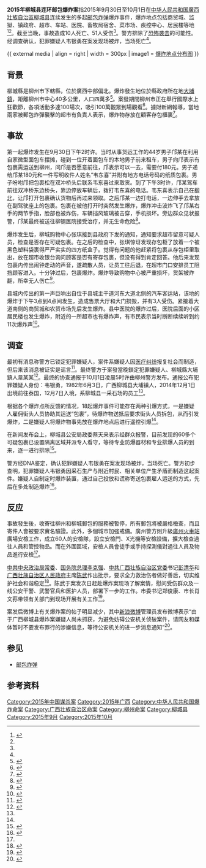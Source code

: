{{UTC+8}}
{{Coord|24.416667|109.216667|display=title}}
{{Infobox terrorist attack
|title        = 2015年柳城县连环邮包爆炸案
|caption      = 柳城县广场
|map          = {{Location map|China Guangxi|mark=Green pog.svg|lat=24.416667|long=109.216667|default_width=270|float=center}}
|location     = {{CHNML}}[[广西壮族自治区|广西壮族自治区]][[柳州市|柳州市]][[柳城县|柳城县]]
|target       = 
|date         = {{Start date|2015|09|30|df=y}}
|time         = 下午4时到次日8时
|timezone     = [[GMT+8|GMT+8]]
|type         = [[爆炸|爆炸]]
|fatalities   = 10
|injuries     = 51
|perps        = 韦银勇
|victims      = 平民
|motive       = 与居民发生矛盾<ref name="新华社1002"/>
|weapons      = [[邮包炸弹|邮包炸弹]]
}}

'''2015年柳城县连环邮包爆炸案'''指2015年9月30日至10月1日在[[中华人民共和国|中华人民共和国]][[廣西壯族自治區|廣西壯族自治區]][[柳城县|柳城县]]连续发生的多起[[邮包炸弹|邮包炸弹]]爆炸事件，爆炸地点包括商贸城、监狱、镇政府、超市、车站、医院、畜牧局宿舍、菜市场、疾控中心、居民楼等地<ref>{{cite web|title=广西柳城县发生快递包裹爆炸事件|url=http://society.people.com.cn/n/2015/0930/c1008-27653592.html?mType=Group|website=人民网|accessdate=2015-10-01|date=2015-09-30|archive-date=2015-10-02|archive-url=https://web.archive.org/web/20151002042220/http://society.people.com.cn/n/2015/0930/c1008-27653592.html?mType=Group|dead-url=no}}</ref><ref name="BBC2"/>。截至当晚，事故造成10人死亡、51人受伤<ref name="新华社1002"/>。警方排除了[[恐怖袭击|恐怖袭击]]的可能性。经调查确认，犯罪嫌疑人韦银勇在案发现场被炸，当场死亡<ref name="新华社1002"/>。

{{ external media
| align  = right
| width  = 300px
| image1 = [http://imgbdb3.bendibao.com/guangzhou/201510/1/201510111225270.jpg 爆炸地点分布图]
}}

== 背景 ==
柳城縣是柳州市下轄縣，位於廣西中部偏北。爆炸發生地位於縣政府所在地[[大埔鎮|大埔鎮]]，距離柳州市中心40多公里，人口四萬多<ref name="BBC1">{{cite web|title=广西柳城县连环爆炸7死51伤2失联|url=http://www.bbc.com/zhongwen/simp/china/2015/09/150930_china_explosions|website=BBC中文網|accessdate=2015-10-01|date=2015-09-30|archive-date=2015-10-02|archive-url=https://web.archive.org/web/20151002203020/http://www.bbc.com/zhongwen/simp/china/2015/09/150930_china_explosions|dead-url=no}}</ref>。案發期間柳州市正在舉行國際水上狂歡節，各項活動多達100場次，吸引100萬觀眾到場觀看<ref>{{cite web|title=广西柳城连环爆时间点三大诡异引关注|url=http://cn.epochtimes.com/gb/15/10/1/n4540044.htm|website=[[大紀元時報|大紀元時報]]|accessdate=2015-10-01|date=2015-09-30|archive-date=2015-10-02|archive-url=https://web.archive.org/web/20151002004905/http://cn.epochtimes.com/gb/15/10/1/n4540044.htm|dead-url=no}}</ref>。據財新網報導，當地兩家被郵包炸彈襲擊的超市有負責人表示，爆炸物存放在顧客存包櫃裏<ref name="BBC2">{{cite web|title=广西柳城再有爆炸 部分快递服务暂停|url=http://www.bbc.com/zhongwen/simp/china/2015/10/151001_china_mail_bomb_liucheng|website=BBC中文網|accessdate=2015-10-01|date=2015-09-30|archive-date=2015-10-04|archive-url=https://web.archive.org/web/20151004024754/http://www.bbc.com/zhongwen/simp/china/2015/10/151001_china_mail_bomb_liucheng|dead-url=no}}</ref>。

== 事故 ==
第一起爆炸发生在9月30日下午2时许。当时从事货运工作的44岁男子邝某在利用自家微型面包车摆摊，碰到一位开着面包车的本地男子前来租车，男子向邝表示有包裹需运送到柳州，问邝是否愿意前往，邝表示可以一去，需要付180元。男子递给邝某180元和一件写明收件人姓名“韦东喜”并附有地方电话号码的纸质包裹。男子吩咐邝把包裹松在双冲桥头后联系韦东喜过来取货。到了下午3时许，邝某驾车前往双冲桥东边桥头，靠边停放车辆后，拨打韦东喜的电话。韦东喜表示自己在[[柳北区|柳北]]，让邝打开包裹确认货物后再过来领取。之后邝某一边打电话，一边伸手去拿放在副驾驶座上的包裹。包裹在被他打开时突然发生爆炸，爆炸冲击波炸飞了邝某右手的两节手指，脸部也被炸伤，车辆挡风玻璃被击穿，手机损坏。旁边群众见状报警，邝某最终被送往柳钢医院接受治疗，并无生命危险<ref name="经过">{{cite web|title=柳州爆炸 亲历者讲述：包裹炸弹在我手上爆炸|url=http://news.sina.com.cn/o/2015-10-01/doc-ifxiknzv1860170.shtml|website=新浪网|publisher=[[南方都市报|南方都市报]]|accessdate=2015-10-02|date=2015-10-01|archive-date=2015-10-03|archive-url=https://web.archive.org/web/20151003045751/http://news.sina.com.cn/o/2015-10-01/doc-ifxiknzv1860170.shtml|dead-url=no}}</ref>。

爆炸发生后，柳城购物中心张琪接到县政府下发的通知，通知要求超市留意可疑人员，检查是否存在可疑包裹。在之后的检查中，张琪惊讶发现存包柜了放着一个被黑色塑料袋裹得严严实实的四方纸盒子。觉得有问题的他赶紧将包裹从存包柜里取出，放在超市收银台询问顾客是否有寄存包裹，但没有得到肯定回答。他后来发现包裹内传出闹钟走动的声音，遂疏散人员，让员工往后退，在超市门口安排员工阻挡顾客进入。十分钟过后，包裹爆炸。爆炸导致购物中心被严重损坏，货架被炸翻，所幸无人伤亡<ref>{{cite web|title=广西柳城昨早发生第18起爆炸|url=http://www.gzqss.cn/e/gzsb/html/2015-10/02/content_213520.htm?div=-1|website=贵州商报|accessdate=2015-10-02|deadurl=yes|archiveurl=https://web.archive.org/web/20151003063030/http://www.gzqss.cn/e/gzsb/html/2015-10/02/content_213520.htm?div=-1|archivedate=2015-10-03}}</ref>。

县城内传出的第一声巨响出自位于县城主干道河东大道北侧的汽车客运站，该地的爆炸于下午3点到4点间发生，造成售票大厅和大门损毁，并有3人受伤。紧接着大道南侧的商贸城和农贸市场先后发生爆炸。县中医院的爆炸过后，医院后面的小区居民楼也发生爆炸，附近的一所超市也有爆炸声，有市民表示当时断断续续听到约11次爆炸声<ref>{{cite web|title=广西柳城连环邮包爆炸案致7死51伤 嫌犯已确定|url=http://news.qq.com/a/20151001/006333.htm?tu_type=21&tp=4|website=腾讯网|accessdate=2015-10-02|date=2015-10-01|archive-date=2015-10-05|archive-url=https://web.archive.org/web/20151005100800/http://news.qq.com/a/20151001/006333.htm?tu_type=21&tp=4|dead-url=no}}</ref>。

== 调查 ==
最初有消息称警方已锁定犯罪嫌疑人，案件系嫌疑人因[[医闹|医疗纠纷]]报复社会而制造，但后来该消息被证实是谣言<ref>{{cite web|author1=王选辉|title=“已锁定爆炸事件犯罪嫌疑人”消息不实|url=http://www.fawan.com/Article/fwkx/2015/09/30/204652308867.html|publisher=[[法制晚报|法制晚报]]|accessdate=2015-10-02|date=2015-09-30|archive-url=https://web.archive.org/web/20151001104211/http://www.fawan.com/Article/fwkx/2015/09/30/204652308867.html|archive-date=2015-10-01|dead-url=yes}}</ref>。最终警方于案發當晚鎖定犯罪嫌疑人、柳城縣大埔鎮人韋某某<ref>{{cite web|url=http://news.xinhuanet.com/legal/2015-09/30/c_1116727907.htm|title=广西警方已初步确定柳城爆炸案犯罪嫌疑人|work=新華網|date=2015-09-30|accessdate=2015-10-01|archive-date=2015-10-03|archive-url=https://web.archive.org/web/20151003110923/http://news.xinhuanet.com/legal/2015-09/30/c_1116727907.htm|dead-url=no}}</ref>。最终的协查通报于10月1日凌晨5时许由柳州警方发布。通报公布犯罪嫌疑人身份：韦银勇，1982年6月3日，广西柳城县大埔镇人，2014年12月1日出境前往泰国，12月7日入境，系柳城县一采石场的员工<ref name="经过"/>。

根据各个爆炸点所反馈的情况，18起爆炸事件可能存在两种引爆方式，一是嫌疑人雇佣街头人员协助其运送“包裹”，待爆炸物送抵后要求街头人员拆包，从而引发爆炸，二是嫌疑人将爆炸物事先放在爆炸地点后进行遥控引爆<ref name="经过"/>。

在新闻发布会上，柳城县公安局政委蔡天来表示经群众报警，目前发现的60多个可疑包裹已设置隔离区域并派专人看守，等待专业防爆器材和专业排爆人员的到来，逐一进行排除<ref>{{cite web|title=广西柳城爆炸案 警方接群众举报有可疑包裹60多个|url=http://money.163.com/15/0930/22/B4PVKBA300254TI5.html|website=网易|accessdate=2015-10-02|date=2015-09-30|archive-url=https://web.archive.org/web/20151003050100/http://money.163.com/15/0930/22/B4PVKBA300254TI5.html|archive-date=2015-10-03|dead-url=yes}}</ref>。

警方经DNA鉴定，确认犯罪嫌疑人韦银勇在案发现场被炸，当场死亡。警方初步查明，犯罪嫌疑人韦银勇因采石生产与附近村民、相关单位产生矛盾而制造这起案件。嫌疑人自制定时爆炸装置，通过自己投放和谎称寄送包裹雇人运送的方式，先后在多处制造爆炸<ref name="新华社1002">{{cite web|title=广西柳城县“9·30”爆炸案成功告破|url=http://news.xinhuanet.com/legal/2015-10/02/c_1116733934.htm|publisher=[[新华社|新华社]]|accessdate=2015-10-02|date=2015-10-02|archive-date=2015-10-04|archive-url=https://web.archive.org/web/20151004033433/http://news.xinhuanet.com/legal/2015-10/02/c_1116733934.htm|dead-url=no}}</ref>。

== 反应 ==
事故發生後，{{where}}收寄往柳州和柳城郵包的服務被暫停，所有郵包將被嚴格檢查，而且寄件人會被要求實名驗證。此外，多個城市加強戒備。廣州警方則升級[[廣州火車站|廣州火車站]]廣場安檢工作，成立60人的安檢隊，設立安檢門、X光機等安檢設備，擴大檢查過往人員和管控物品。而在外圍區域，安檢人員會徒手或手持探測儀對過往人員及物品進行安檢<ref name="BBC1"/>。

[[中共中央政治局常委|中共中央政治局常委]]、[[国务院总理|国务院总理]][[李克强|李克强]]、[[中共广西壮族自治区党委|中共广西壮族自治区党委]]书记[[彭清华|彭清华]]和[[广西壮族自治区人民政府|广西壮族自治区人民政府]]主席[[陈武_(政治人物)|陈武]]作出批示，要求全力救治伤者做好善后，切实维护社会和谐稳定<ref>{{cite web|title=全力救治伤者做好善后 切实维护社会和谐稳定|url=http://www.gxrb.com.cn/html/2015-10/02/content_1183868.htm|website=[[广西日报|广西日报]]|accessdate=2015-10-02|archive-date=2015-10-03|archive-url=https://web.archive.org/web/20151003073456/http://www.gxrb.com.cn/html/2015-10/02/content_1183868.htm|dead-url=yes}}</ref>。陈武于案发次日赶赴爆炸案现场了解案情，慰问受伤群众及一线公安干警、武警官兵和医护人员，部署下一步的工作。市委书记郑俊康、市长肖文荪带领有关部门到现场开展有关工作<ref>{{cite web|title=广西柳城发生多起爆炸3人死亡 或为快递包裹引发|url=http://news.qq.com/a/20150930/060098.htm?qqcom_pgv_from=tips|website=腾讯网|accessdate=2015-10-02|date=2015-09-30|archive-date=2015-10-05|archive-url=https://web.archive.org/web/20151005093325/http://news.qq.com/a/20150930/060098.htm?qqcom_pgv_from=tips|dead-url=no}}</ref>。

案发后微博上有关爆炸案的帖子明显减少，其中[[新浪微博|新浪微博]]管理员发布微博表示“由于广西柳城县爆炸案嫌疑人尚未抓获，为避免妨碍公安机关侦破案件，请网友和媒体暂时不要发布罪行的涉嫌信息，等待公安机关的进一步消息通知”<ref>{{cite web|title=柳城爆炸嫌犯去向不明 微博控制信息|url=http://www.bbc.com/zhongwen/simp/china/2015/10/151001_liucheng_explosion_suspect|website=BBC中文网|accessdate=2015-10-02|archive-date=2015-10-04|archive-url=https://web.archive.org/web/20151004022405/http://www.bbc.com/zhongwen/simp/china/2015/10/151001_liucheng_explosion_suspect|dead-url=no}}</ref>。

== 参见 ==
*[[邮包炸弹|邮包炸弹]]

== 参考资料 ==
{{Reflist|2}}

{{Portal bar|中华人民共和国|广西|灾害}}

[[Category:2015年中国谋杀案|Category:2015年中国谋杀案]]
[[Category:2015年广西|Category:2015年广西]]
[[Category:中华人民共和国爆炸命案|Category:中华人民共和国爆炸命案]]
[[Category:广西壮族自治区命案|Category:广西壮族自治区命案]]
[[Category:柳州命案|Category:柳州命案]]
[[Category:柳城县|Category:柳城县]]
[[Category:2015年9月|Category:2015年9月]]
[[Category:2015年10月|Category:2015年10月]]